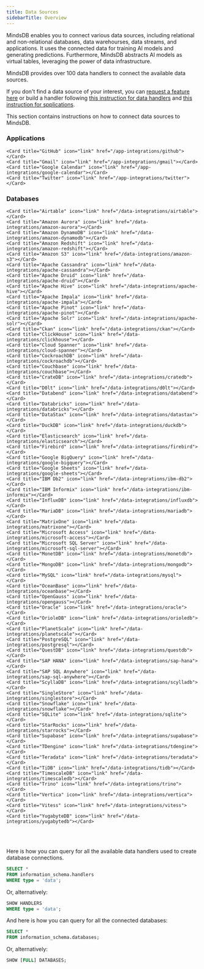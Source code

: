 ```yaml
---
title: Data Sources
sidebarTitle: Overview
---
```


MindsDB enables you to connect various data sources, including relational and non-relational databases, data warehourses, data streams, and applications. It uses the connected data for training AI models and generating predictions. Furthermore, MindsDB abstracts AI models as virtual tables, leveraging the power of data infrastructure.

<Tip>
MindsDB provides over 100 data handlers to connect the available data sources.

If you don't find a data source of your interest, you can [request a feature here](https://github.com/mindsdb/mindsdb/issues/new?assignees=&labels=enhancement&projects=&template=feature_request_v2.yaml) or build a handler following [this instruction for data handlers](/contribute/data-handlers) and [this instruction for spplications](/contribute/app-handlers).
</Tip>

This section contains instructions on how to connect data sources to MindsDB.

### Applications

<CardGroup cols={4}>

    <Card title="GitHub" icon="link" href="/app-integrations/github"></Card>
    <Card title="Gmail" icon="link" href="/app-integrations/gmail"></Card>
    <Card title="Google Calendar" icon="link" href="/app-integrations/google-calendar"></Card>
    <Card title="Twitter" icon="link" href="/app-integrations/twitter"></Card>

</CardGroup>

### Databases

<CardGroup cols={4}>

    <Card title="Airtable" icon="link" href="/data-integrations/airtable"></Card>
    <Card title="Amazon Aurora" icon="link" href="/data-integrations/amazon-aurora"></Card>
    <Card title="Amazon DynamoDB" icon="link" href="/data-integrations/amazon-dynamodb"></Card>
    <Card title="Amazon Redshift" icon="link" href="/data-integrations/amazon-redshift"></Card>
    <Card title="Amazon S3" icon="link" href="/data-integrations/amazon-s3"></Card>
    <Card title="Apache Cassandra" icon="link" href="/data-integrations/apache-cassandra"></Card>
    <Card title="Apache Druid" icon="link" href="/data-integrations/apache-druid"></Card>
    <Card title="Apache Hive" icon="link" href="/data-integrations/apache-hive"></Card>
    <Card title="Apache Impala" icon="link" href="/data-integrations/apache-impala"></Card>
    <Card title="Apache Pinot" icon="link" href="/data-integrations/apache-pinot"></Card>
    <Card title="Apache Solr" icon="link" href="/data-integrations/apache-solr"></Card>
    <Card title="Ckan" icon="link" href="/data-integrations/ckan"></Card>
    <Card title="ClickHouse" icon="link" href="/data-integrations/clickhouse"></Card>
    <Card title="Cloud Spanner" icon="link" href="/data-integrations/cloud-spanner"></Card>
    <Card title="CockroachDB" icon="link" href="/data-integrations/cockroachdb"></Card>
    <Card title="Couchbase" icon="link" href="/data-integrations/couchbase"></Card>
    <Card title="CrateDB" icon="link" href="/data-integrations/cratedb"></Card>
    <Card title="D0lt" icon="link" href="/data-integrations/d0lt"></Card>
    <Card title="Databend" icon="link" href="/data-integrations/databend"></Card>
    <Card title="Databricks" icon="link" href="/data-integrations/databricks"></Card>
    <Card title="DataStax" icon="link" href="/data-integrations/datastax"></Card>
    <Card title="DuckDB" icon="link" href="/data-integrations/duckdb"></Card>
    <Card title="Elasticsearch" icon="link" href="/data-integrations/elasticsearch"></Card>
    <Card title="Firebird" icon="link" href="/data-integrations/firebird"></Card>
    <Card title="Google BigQuery" icon="link" href="/data-integrations/google-bigquery"></Card>
    <Card title="Google Sheets" icon="link" href="/data-integrations/google-sheets"></Card>
    <Card title="IBM Db2" icon="link" href="/data-integrations/ibm-db2"></Card>
    <Card title="IBM Informix" icon="link" href="/data-integrations/ibm-informix"></Card>
    <Card title="InfluxDB" icon="link" href="/data-integrations/influxdb"></Card>
    <Card title="MariaDB" icon="link" href="/data-integrations/mariadb"></Card>
    <Card title="MatrixOne" icon="link" href="/data-integrations/matrixone"></Card>
    <Card title="Microsoft Access" icon="link" href="/data-integrations/microsoft-access"></Card>
    <Card title="Microsoft SQL Server" icon="link" href="/data-integrations/microsoft-sql-server"></Card>
    <Card title="MonetDB" icon="link" href="/data-integrations/monetdb"></Card>
    <Card title="MongoDB" icon="link" href="/data-integrations/mongodb"></Card>
    <Card title="MySQL" icon="link" href="/data-integrations/mysql"></Card>
    <Card title="OceanBase" icon="link" href="/data-integrations/oceanbase"></Card>
    <Card title="OpenGauss" icon="link" href="/data-integrations/opengauss"></Card>
    <Card title="Oracle" icon="link" href="/data-integrations/oracle"></Card>
    <Card title="OrioleDB" icon="link" href="/data-integrations/orioledb"></Card>
    <Card title="PlanetScale" icon="link" href="/data-integrations/planetscale"></Card>
    <Card title="PostgreSQL" icon="link" href="/data-integrations/postgresql"></Card>
    <Card title="QuestDB" icon="link" href="/data-integrations/questdb"></Card>
    <Card title="SAP HANA" icon="link" href="/data-integrations/sap-hana"></Card>
    <Card title="SAP SQL Anywhere" icon="link" href="/data-integrations/sap-sql-anywhere"></Card>
    <Card title="ScyllaDB" icon="link" href="/data-integrations/scylladb"></Card>
    <Card title="SingleStore" icon="link" href="/data-integrations/singlestore"></Card>
    <Card title="Snowflake" icon="link" href="/data-integrations/snowflake"></Card>
    <Card title="SQLite" icon="link" href="/data-integrations/sqlite"></Card>
    <Card title="StarRocks" icon="link" href="/data-integrations/starrocks"></Card>
    <Card title="Supabase" icon="link" href="/data-integrations/supabase"></Card>
    <Card title="TDengine" icon="link" href="/data-integrations/tdengine"></Card>
    <Card title="Teradata" icon="link" href="/data-integrations/teradata"></Card>
    <Card title="TiDB" icon="link" href="/data-integrations/tidb"></Card>
    <Card title="TimescaleDB" icon="link" href="/data-integrations/timescaledb"></Card>
    <Card title="Trino" icon="link" href="/data-integrations/trino"></Card>
    <Card title="Vertica" icon="link" href="/data-integrations/vertica"></Card>
    <Card title="Vitess" icon="link" href="/data-integrations/vitess"></Card>
    <Card title="YugabyteDB" icon="link" href="/data-integrations/yugabytedb"></Card>

</CardGroup>

<br></br>

<Info>
Here is how you can query for all the available data handlers used to create database connections.

  ```sql
  SELECT *
  FROM information_schema.handlers
  WHERE type = 'data';
  ```

  Or, alternatively:

  ```sql
  SHOW HANDLERS
  WHERE type = 'data';
  ```

And here is how you can query for all the connected databases:

  ```sql
  SELECT *
  FROM information_schema.databases;
  ```

  Or, alternatively:

  ```sql
  SHOW [FULL] DATABASES;
  ```
</Info>

